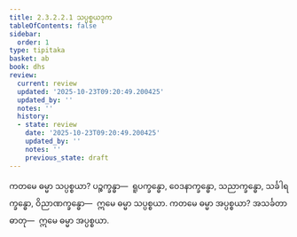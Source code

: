 ```yaml
---
title: 2.3.2.2.1 သပ္ပစ္စယဒုက
tableOfContents: false
sidebar:
  order: 1
type: tipitaka
basket: ab
book: dhs
review:
  current: review
  updated: '2025-10-23T09:20:49.200425'
  updated_by: ''
  notes: ''
  history:
  - state: review
    date: '2025-10-23T09:20:49.200425'
    updated_by: ''
    notes: ''
    previous_state: draft
---
```



<ReviewStatus review={frontmatter.review} showDetails={true} />

<HypothesisAnnotation frontmatter={frontmatter} />

<DynamicBreadcrumb />

<Division number="1089" book="dhs" e="ch" v="29" p="219">

<Paragraph number="1758" book="dhs">
ကတမေ ဓမ္မာ သပ္ပစ္စယာ? ပဉ္စက္ခန္ဓာ—  ရူပက္ခန္ဓော, ဝေဒနာက္ခန္ဓော, သညာက္ခန္ဓော, သင်္ခါရက္ခန္ဓော, ဝိညာဏက္ခန္ဓော—  ဣမေ ဓမ္မာ သပ္ပစ္စယာ.
</Paragraph>

</Division>
<Division number="1090" book="dhs" e="ch" v="29" p="219">

<Paragraph number="1759" book="dhs">
ကတမေ ဓမ္မာ အပ္ပစ္စယာ? အသင်္ခတာ ဓာတု—  ဣမေ ဓမ္မာ အပ္ပစ္စယာ.
</Paragraph>
</Division>